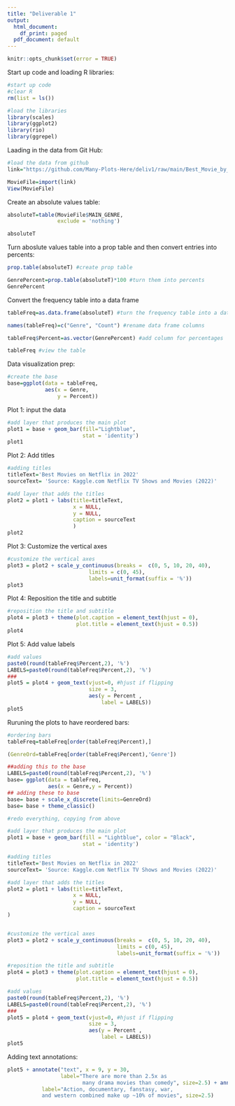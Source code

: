 ```yaml
---
title: "Deliverable 1"
output:
  html_document:
    df_print: paged
  pdf_document: default
---
```


```r
knitr::opts_chunk$set(error = TRUE)
```



Start up code and loading R libraries: 

```r
#start up code 
#clear R
rm(list = ls())

#load the libraries 
library(scales)
library(ggplot2)
library(rio)
library(ggrepel)
```

Laading in the data from Git Hub: 

```r
#load the data from github 
link="https://github.com/Many-Plots-Here/deliv1/raw/main/Best_Movie_by_Year_Netflix.csv"

MovieFile=import(link)
View(MovieFile)
```

Create an absolute values table: 
```r
absoluteT=table(MovieFile$MAIN_GENRE,
                exclude = 'nothing')

absoluteT
```

Turn aboslute values table into a prop table and then convert entries into percents:
```r
prop.table(absoluteT) #create prop table 

GenrePercent=prop.table(absoluteT)*100 #turn them into percents 
GenrePercent

```

Convert the frequency table into a data frame 
```r
tableFreq=as.data.frame(absoluteT) #turn the frequency table into a data frame 

names(tableFreq)=c("Genre", "Count") #rename data frame columns 

tableFreq$Percent=as.vector(GenrePercent) #add column for percentages 

tableFreq #view the table 
```
Data visualization prep: 
```r
#create the base 
base=ggplot(data = tableFreq,
            aes(x = Genre, 
                y = Percent))
```

Plot 1: input the data 
```r
#add layer that produces the main plot 
plot1 = base + geom_bar(fill="Lightblue",
                        stat = 'identity')
plot1
```

Plot 2: Add titles 
```r
#adding titles
titleText='Best Movies on Netflix in 2022'
sourceText= 'Source: Kaggle.com Netflix TV Shows and Movies (2022)'

#add layer that adds the titles
plot2 = plot1 + labs(title=titleText,
                     x = NULL,
                     y = NULL,
                     caption = sourceText
                     )
plot2
```

Plot 3: Customize the vertical axes 
```r
#customize the vertical axes 
plot3 = plot2 + scale_y_continuous(breaks =  c(0, 5, 10, 20, 40),
                          limits = c(0, 45),
                          labels=unit_format(suffix = '%'))
plot3
```
Plot 4: Reposition the title and subtitle
```r
#reposition the title and subtitle
plot4 = plot3 + theme(plot.caption = element_text(hjust = 0), 
                      plot.title = element_text(hjust = 0.5))
plot4
```
Plot 5: Add value labels 
```r
#add values 
paste0(round(tableFreq$Percent,2), '%')
LABELS=paste0(round(tableFreq$Percent,2), '%')
###
plot5 = plot4 + geom_text(vjust=0, #hjust if flipping
                          size = 3,
                          aes(y = Percent ,
                              label = LABELS))
plot5

```
Ruruning the plots to have reordered bars:
```r
#ordering bars
tableFreq=tableFreq[order(tableFreq$Percent),]

(GenreOrd=tableFreq[order(tableFreq$Percent),'Genre'])

##adding this to the base 
LABELS=paste0(round(tableFreq$Percent,2), '%')
base= ggplot(data = tableFreq, 
             aes(x = Genre,y = Percent)) 
## adding these to base
base= base + scale_x_discrete(limits=GenreOrd) 
base= base + theme_classic()

#redo everything, copying from above 

#add layer that produces the main plot 
plot1 = base + geom_bar(fill = "Lightblue", color = "Black",
                        stat = 'identity')

#adding titles
titleText='Best Movies on Netflix in 2022'
sourceText= 'Source: Kaggle.com Netflix TV Shows and Movies (2022)'

#add layer that adds the titles
plot2 = plot1 + labs(title=titleText,
                     x = NULL,
                     y = NULL,
                     caption = sourceText
)


#customize the vertical axes 
plot3 = plot2 + scale_y_continuous(breaks =  c(0, 5, 10, 20, 40),
                                   limits = c(0, 45),
                                   labels=unit_format(suffix = '%'))

#reposition the title and subtitle
plot4 = plot3 + theme(plot.caption = element_text(hjust = 0), 
                      plot.title = element_text(hjust = 0.5))

#add values 
paste0(round(tableFreq$Percent,2), '%')
LABELS=paste0(round(tableFreq$Percent,2), '%')
###
plot5 = plot4 + geom_text(vjust=0, #hjust if flipping
                          size = 3,
                          aes(y = Percent ,
                              label = LABELS))
plot5
```
Adding text annotations:
```r
plot5 + annotate("text", x = 9, y = 30, 
                 label="There are more than 2.5x as 
                        many drama movies than comedy", size=2.5) + annotate("text", x=2.75, y = 11, 
           label="Action, documentary, fanstasy, war, 
           and western combined make up ~10% of movies", size=2.5)


```

